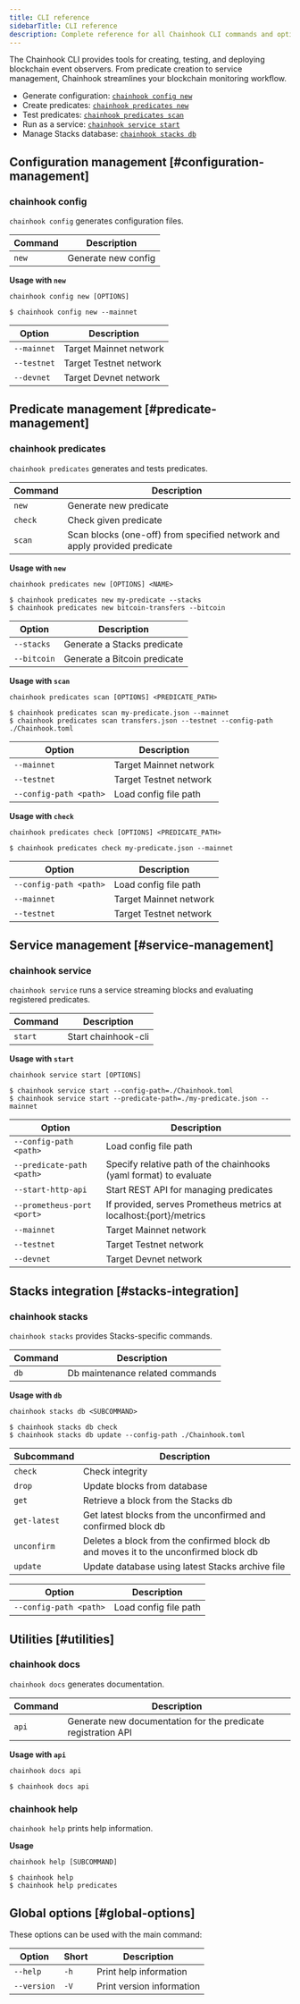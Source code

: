 ```yaml
---
title: CLI reference
sidebarTitle: CLI reference
description: Complete reference for all Chainhook CLI commands and options.
---
```


The Chainhook CLI provides tools for creating, testing, and deploying blockchain event observers. From predicate creation to service management, Chainhook streamlines your blockchain monitoring workflow.

- Generate configuration: [`chainhook config new`](#chainhook-config)
- Create predicates: [`chainhook predicates new`](#chainhook-predicates)
- Test predicates: [`chainhook predicates scan`](#chainhook-predicates)
- Run as a service: [`chainhook service start`](#chainhook-service)
- Manage Stacks database: [`chainhook stacks db`](#chainhook-stacks)

## Configuration management [#configuration-management]

### chainhook config

`chainhook config` generates configuration files.

| Command | Description |
|---------|-------------|
| `new` | Generate new config |

**Usage with `new`**

```console
chainhook config new [OPTIONS]
```

```terminal
$ chainhook config new --mainnet
```

| Option | Description |
|--------|-------------|
| `--mainnet` | Target Mainnet network |
| `--testnet` | Target Testnet network |
| `--devnet` | Target Devnet network |

## Predicate management [#predicate-management]

### chainhook predicates

`chainhook predicates` generates and tests predicates.

| Command | Description |
|---------|-------------|
| `new` | Generate new predicate |
| `check` | Check given predicate |
| `scan` | Scan blocks (one-off) from specified network and apply provided predicate |

**Usage with `new`**

```console
chainhook predicates new [OPTIONS] <NAME>
```

```terminal
$ chainhook predicates new my-predicate --stacks
$ chainhook predicates new bitcoin-transfers --bitcoin
```

| Option | Description |
|--------|-------------|
| `--stacks` | Generate a Stacks predicate |
| `--bitcoin` | Generate a Bitcoin predicate |

**Usage with `scan`**

```console
chainhook predicates scan [OPTIONS] <PREDICATE_PATH>
```

```terminal
$ chainhook predicates scan my-predicate.json --mainnet
$ chainhook predicates scan transfers.json --testnet --config-path ./Chainhook.toml
```

| Option | Description |
|--------|-------------|
| `--mainnet` | Target Mainnet network |
| `--testnet` | Target Testnet network |
| `--config-path <path>` | Load config file path |

**Usage with `check`**

```console
chainhook predicates check [OPTIONS] <PREDICATE_PATH>
```

```terminal
$ chainhook predicates check my-predicate.json --mainnet
```

| Option | Description |
|--------|-------------|
| `--config-path <path>` | Load config file path |
| `--mainnet` | Target Mainnet network |
| `--testnet` | Target Testnet network |

## Service management [#service-management]

### chainhook service

`chainhook service` runs a service streaming blocks and evaluating registered predicates.

| Command | Description |
|---------|-------------|
| `start` | Start chainhook-cli |

**Usage with `start`**

```console
chainhook service start [OPTIONS]
```

```terminal
$ chainhook service start --config-path=./Chainhook.toml
$ chainhook service start --predicate-path=./my-predicate.json --mainnet
```

| Option | Description |
|--------|-------------|
| `--config-path <path>` | Load config file path |
| `--predicate-path <path>` | Specify relative path of the chainhooks (yaml format) to evaluate |
| `--start-http-api` | Start REST API for managing predicates |
| `--prometheus-port <port>` | If provided, serves Prometheus metrics at localhost:{port}/metrics |
| `--mainnet` | Target Mainnet network |
| `--testnet` | Target Testnet network |
| `--devnet` | Target Devnet network |

## Stacks integration [#stacks-integration]

### chainhook stacks

`chainhook stacks` provides Stacks-specific commands.

| Command | Description |
|---------|-------------|
| `db` | Db maintenance related commands |

**Usage with `db`**

```console
chainhook stacks db <SUBCOMMAND>
```

```terminal
$ chainhook stacks db check
$ chainhook stacks db update --config-path ./Chainhook.toml
```

| Subcommand | Description |
|------------|-------------|
| `check` | Check integrity |
| `drop` | Update blocks from database |
| `get` | Retrieve a block from the Stacks db |
| `get-latest` | Get latest blocks from the unconfirmed and confirmed block db |
| `unconfirm` | Deletes a block from the confirmed block db and moves it to the unconfirmed block db |
| `update` | Update database using latest Stacks archive file |

| Option | Description |
|--------|-------------|
| `--config-path <path>` | Load config file path |

## Utilities [#utilities]

### chainhook docs

`chainhook docs` generates documentation.

| Command | Description |
|---------|-------------|
| `api` | Generate new documentation for the predicate registration API |

**Usage with `api`**

```console
chainhook docs api
```

```terminal
$ chainhook docs api
```

### chainhook help

`chainhook help` prints help information.

**Usage**

```console
chainhook help [SUBCOMMAND]
```

```terminal
$ chainhook help
$ chainhook help predicates
```

## Global options [#global-options]

These options can be used with the main command:

| Option | Short | Description |
|--------|-------|-------------|
| `--help` | `-h` | Print help information |
| `--version` | `-V` | Print version information |